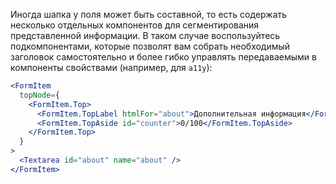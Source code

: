 
<Meta title="Forms/FormItem/Top Component" />

Иногда шапка у поля может быть составной, то есть содержать несколько отдельных компонентов 
для сегментирования представленной информации. В таком случае воспользуйтесь подкомпонентами, 
которые позволят вам собрать необходимый заголовок самостоятельно и более гибко управлять передаваемыми 
в компоненты свойствами (например, для `a11y`):

```jsx
<FormItem
  topNode={
    <FormItem.Top>
      <FormItem.TopLabel htmlFor="about">Дополнительная информация</FormItem.TopLabel>
      <FormItem.TopAside id="counter">0/100</FormItem.TopAside>
    </FormItem.Top>
  }
>
  <Textarea id="about" name="about" />
</FormItem>
```

<Title>FormItem.Top</Title>
<Description of={FormItemTop} />
<ArgTypes of={FormItemTop} />

<Title>FormItem.TopLabel</Title>
<Description of={FormItemTopLabel} />
<ArgTypes of={FormItemTopLabel} />

<Title>FormItem.TopAside</Title>
<Description of={FormItemTopAside} />
<ArgTypes of={FormItemTopAside} />
